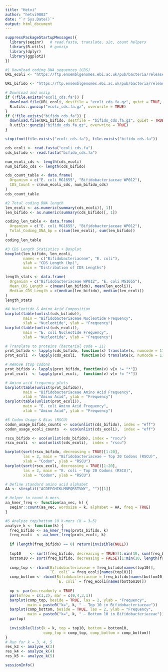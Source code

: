 ```yaml
---
title: "Hetvi"
author: "hetvi9802"
date: "`r Sys.Date()`"
output: html_document
---
```


```r
suppressPackageStartupMessages({
  library(seqinr)   # read.fasta, translate, s2c, count helpers
  library(R.utils)  # gunzip
  library(dplyr)
  library(ggplot2)
})
```

```r
#1 Download coding DNA sequences (CDS)
URL_ecoli <- "https://ftp.ensemblgenomes.ebi.ac.uk/pub/bacteria/release-62/fasta/bacteria_0_collection/escherichia_coli_str_k_12_substr_mg1655_gca_000005845/cds/Escherichia_coli_str_k_12_substr_mg1655_gca_000005845.ASM584v2.cds.all.fa.gz"

URL_bifido <- "https://ftp.ensemblgenomes.ebi.ac.uk/pub/bacteria/release-62/fasta/bacteria_63_collection/bifidobacteriaceae_bacterium_wp012_gca_003585625/cds/Bifidobacteriaceae_bacterium_wp012_gca_003585625.ASM358562v1.cds.all.fa.gz"

# Download and unzip
if (!file.exists("ecoli_cds.fa")) {
  download.file(URL_ecoli, destfile = "ecoli_cds.fa.gz", quiet = TRUE, mode = "wb")
  R.utils::gunzip("ecoli_cds.fa.gz", overwrite = TRUE)
}
if (!file.exists("bifido_cds.fa")) {
  download.file(URL_bifido, destfile = "bifido_cds.fa.gz", quiet = TRUE, mode = "wb")
  R.utils::gunzip("bifido_cds.fa.gz", overwrite = TRUE)
}

stopifnot(file.exists("ecoli_cds.fa"), file.exists("bifido_cds.fa"))
```

```r
cds_ecoli <- read.fasta("ecoli_cds.fa")
cds_bifido <- read.fasta("bifido_cds.fa")
```

```r
num_ecoli_cds <- length(cds_ecoli)
num_bifido_cds <- length(cds_bifido)

cds_count_table <- data.frame(
  Organism = c("E. coli MG1655", "Bifidobacteriaceae WP012"),
  CDS_Count = c(num_ecoli_cds, num_bifido_cds)
)
cds_count_table
```

```r
#2 Total coding DNA length
len_ecoli <- as.numeric(summary(cds_ecoli)[, 1])
len_bifido <- as.numeric(summary(cds_bifido)[, 1])

coding_len_table <- data.frame(
  Organism = c("E. coli MG1655", "Bifidobacteriaceae WP012"),
  Total_Coding_DNA_bp = c(sum(len_ecoli), sum(len_bifido))
)
coding_len_table
```

```r
#3 CDS Length Statistics + Boxplot
boxplot(len_bifido, len_ecoli,
        names = c("Bifidobacteriaceae", "E. coli"),
        ylab = "CDS Length (bp)",
        main = "Distribution of CDS Lengths")

length_stats <- data.frame(
  Organism = c("Bifidobacteriaceae WP012", "E. coli MG1655"),
  Mean_CDS_Length = c(mean(len_bifido), mean(len_ecoli)),
  Median_CDS_Length = c(median(len_bifido), median(len_ecoli))
)
length_stats
```

```r
#4 Nucleotide & Amino Acid Composition
barplot(table(unlist(cds_bifido)),
        main = "Bifidobacteriaceae Nucleotide Frequency",
        xlab = "Nucleotide", ylab = "Frequency")
barplot(table(unlist(cds_ecoli)),
        main = "E. coli Nucleotide Frequency",
        xlab = "Nucleotide", ylab = "Frequency")
```
```r
# Translate to proteins (bacterial code = 11)
prot_bifido <- lapply(cds_bifido, function(x) translate(x, numcode = 11))
prot_ecoli  <- lapply(cds_ecoli,  function(x) translate(x, numcode = 11))
```

```r
# Remove stop codons
prot_bifido <- lapply(prot_bifido, function(v) v[v != "*"])
prot_ecoli  <- lapply(prot_ecoli,  function(v) v[v != "*"])
```

```r
# Amino acid frequency plots
barplot(table(unlist(prot_bifido)),
        main = "Bifidobacteriaceae Amino Acid Frequency",
        xlab = "Amino Acid", ylab = "Frequency")
barplot(table(unlist(prot_ecoli)),
        main = "E. coli Amino Acid Frequency",
        xlab = "Amino Acid", ylab = "Frequency")
```
```r
#5 Codon Usage & Bias (RSCU)
codon_usage_bifido_counts <- uco(unlist(cds_bifido), index = "eff")
codon_usage_ecoli_counts  <- uco(unlist(cds_ecoli),  index = "eff")

rscu_bifido <- uco(unlist(cds_bifido), index = "rscu")
rscu_ecoli  <- uco(unlist(cds_ecoli),  index = "rscu")

barplot(sort(rscu_bifido, decreasing = TRUE)[1:20],
        las = 2, main = "Bifidobacteriaceae — Top 20 Codons (RSCU)",
        xlab = "Codon", ylab = "RSCU")
barplot(sort(rscu_ecoli, decreasing = TRUE)[1:20],
        las = 2, main = "E. coli — Top 20 Codons (RSCU)",
        xlab = "Codon", ylab = "RSCU")
```

```r
# Define standard amino acid alphabet
AA <- strsplit("ACDEFGHIKLMNPQRSTVWY", "")[[1]]

# Helper to count k-mers
aa_kmer_freq <- function(aa_vec, k) {
  seqinr::count(aa_vec, wordsize = k, alphabet = AA, freq = TRUE)
}
```


```r
#6 Analyze top/bottom 10 k-mers (k = 3–5)
analyze_k <- function(k) {
  freq_bifido <- aa_kmer_freq(prots_bifido, k)
  freq_ecoli  <- aa_kmer_freq(prots_ecoli, k)
  
  if (length(freq_bifido) == 0) return(invisible(NULL))
  
  top10    <- sort(freq_bifido, decreasing = TRUE)[1:min(10, sum(freq_bifido > 0))]
  bottom10 <- sort(freq_bifido, decreasing = FALSE)[1:min(10, length(freq_bifido))]
  
  comp_top <- rbind(Bifidobacteriaceae = freq_bifido[names(top10)],
                    `E. coli` = freq_ecoli[names(top10)])
  comp_bottom <- rbind(Bifidobacteriaceae = freq_bifido[names(bottom10)],
                       `E. coli` = freq_ecoli[names(bottom10)])
  
  op <- par(no.readonly = TRUE)
  par(mfrow = c(1,2), mar = c(9,4,3,1))
  barplot(comp_top, beside = TRUE, las = 2, ylab = "Frequency",
          main = paste0("k=", k, " — Top 10 in Bifidobacteriaceae"))
  barplot(comp_bottom, beside = TRUE, las = 2, ylab = "Frequency",
          main = paste0("k=", k, " — Bottom 10 in Bifidobacteriaceae"))
  par(op)
  
  invisible(list(k = k, top = top10, bottom = bottom10,
                 comp_top = comp_top, comp_bottom = comp_bottom))
}
# Run for k = 3, 4, 5
res_k3 <- analyze_k(3)
res_k4 <- analyze_k(4)
res_k5 <- analyze_k(5)
```


```r
sessionInfo()
```

